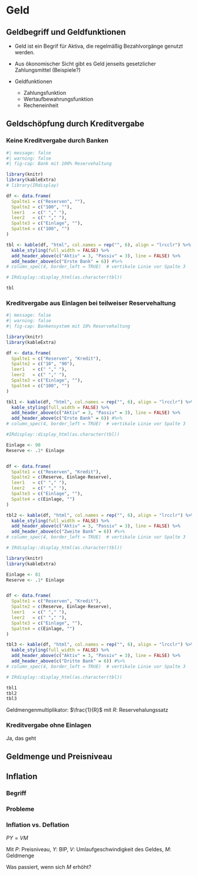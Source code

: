 # Geld

## Geldbegriff und Geldfunktionen

- Geld ist ein Begrif für Aktiva, die regelmäßig Bezahlvorgänge genutzt werden.

- Aus ökonomischer Sicht gibt es Geld jenseits gesetzlicher Zahlungsmittel (Beispiele?)

- Geldfunktionen

  - Zahlungsfunktion
  - Wertaufbewahrungsfunktion
  - Recheneinheit

## Geldschöpfung durch Kreditvergabe

### Keine Kreditvergabe durch Banken

```r
#| message: false
#| warning: false
#| fig-cap: Bank mit 100% Reservehaltung

library(knitr)
library(kableExtra)
# library(IRdisplay)

df <- data.frame(
  Spalte1 = c("Reserven", ""),
  Spalte2 = c("100", ""),
  leer1   = c(" "," "),
  leer2   = c(" "," "),
  Spalte3 = c("Einlage", ""),
  Spalte4 = c("100", "")
)

tbl <- kable(df, "html", col.names = rep("", 6), align = "lrcclr") %>%  # Spalte 1 & 3 links, 2 & 4 rechts, Leer-Spalten zentriert
  kable_styling(full_width = FALSE) %>%
  add_header_above(c("Aktiv" = 3, "Passiv" = 3), line = FALSE) %>%
  add_header_above(c("Erste Bank" = 6)) #%>%
# column_spec(4, border_left = TRUE)  # vertikale Linie vor Spalte 3

# IRdisplay::display_html(as.character(tbl))

tbl
```


### Kreditvergabe aus Einlagen bei teilweiser Reservehaltung
```r
#| message: false
#| warning: false
#| fig-cap: Bankensystem mit 10% Reservehaltung

library(knitr)
library(kableExtra)

df <- data.frame(
  Spalte1 = c("Reserven", "Kredit"),
  Spalte2 = c("10", "90"),
  leer1   = c(" "," "),
  leer2   = c(" "," "),
  Spalte3 = c("Einlage", ""),
  Spalte4 = c("100", "")
)

tbl1 <- kable(df, "html", col.names = rep("", 6), align = "lrcclr") %>%  # Spalte 1 & 3 links, 2 & 4 rechts, Leer-Spalten zentriert
  kable_styling(full_width = FALSE) %>%
  add_header_above(c("Aktiv" = 3, "Passiv" = 3), line = FALSE) %>%
  add_header_above(c("Erste Bank" = 6)) #%>%
# column_spec(4, border_left = TRUE)  # vertikale Linie vor Spalte 3

#IRdisplay::display_html(as.character(tbl))

Einlage <- 90
Reserve <- .1* Einlage


df <- data.frame(
  Spalte1 = c("Reserven", "Kredit"),
  Spalte2 = c(Reserve, Einlage-Reserve),
  leer1   = c(" "," "),
  leer2   = c(" "," "),
  Spalte3 = c("Einlage", ""),
  Spalte4 = c(Einlage, "")
)

tbl2 <- kable(df, "html", col.names = rep("", 6), align = "lrcclr") %>%  # Spalte 1 & 3 links, 2 & 4 rechts, Leer-Spalten zentriert
  kable_styling(full_width = FALSE) %>%
  add_header_above(c("Aktiv" = 3, "Passiv" = 3), line = FALSE) %>%
  add_header_above(c("Zweite Bank" = 6)) #%>%
# column_spec(4, border_left = TRUE)  # vertikale Linie vor Spalte 3

# IRdisplay::display_html(as.character(tbl))

library(knitr)
library(kableExtra)

Einlage <- 81
Reserve <- .1* Einlage


df <- data.frame(
  Spalte1 = c("Reserven", "Kredit"),
  Spalte2 = c(Reserve, Einlage-Reserve),
  leer1   = c(" "," "),
  leer2   = c(" "," "),
  Spalte3 = c("Einlage", ""),
  Spalte4 = c(Einlage, "")
)

tbl3 <- kable(df, "html", col.names = rep("", 6), align = "lrcclr") %>%  # Spalte 1 & 3 links, 2 & 4 rechts, Leer-Spalten zentriert
  kable_styling(full_width = FALSE) %>%
  add_header_above(c("Aktiv" = 3, "Passiv" = 3), line = FALSE) %>%
  add_header_above(c("Dritte Bank" = 6)) #%>%
# column_spec(4, border_left = TRUE)  # vertikale Linie vor Spalte 3

# IRdisplay::display_html(as.character(tbl))

tbl1
tbl2
tbl3
```



Geldmengenmultiplikator: $\frac{1}{R}$ mit $R$: Reservehalungssatz

### Kreditvergabe ohne Einlagen

Ja, das geht

## Geldmenge und Preisniveau

## Inflation

### Begriff

### Probleme

### Inflation vs. Deflation


$PY=VM$

Mit $P$: Preisniveau, $Y$: BIP, $V$: Umlaufgeschwindigkeit des Geldes, $M$: Geldmenge

Was passiert, wenn sich $M$ erhöht?